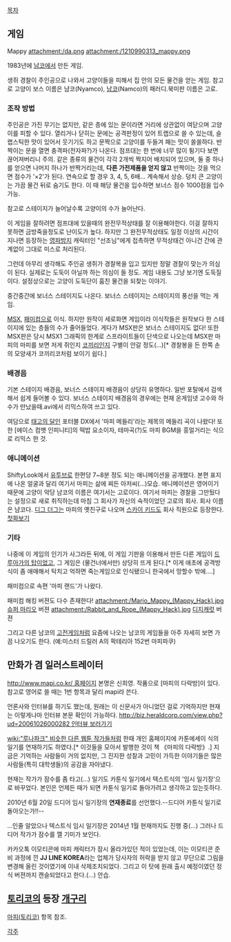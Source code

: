 [[목차]]
== 게임 ==
Mappy
attachment:/da.png
attachment:/1210990313_mappy.png

1983년에 [[남코]]에서 만든 게임.

생쥐 경찰이 주인공으로 나와서 고양이들을 피해서 집 안의 모든 물건을 얻는 게임.
참고로 고양이 보스 이름은 냠코(Nyamco), [[남코]](Namco)의 패러디.북미판 이름은 고로.

=== 조작 방법 ===
{{{#!html
<object width="420" height="315"><param name="movie" value="//www.youtube.com/v/bS2oJw1jii4?hl=ko_KR&amp;version=3"></param><param name="allowFullScreen" value="true"></param><param name="allowscriptaccess" value="always"></param><embed src="//www.youtube.com/v/bS2oJw1jii4?hl=ko_KR&amp;version=3" type="application/x-shockwave-flash" width="420" height="315" allowscriptaccess="always" allowfullscreen="true"></embed></object>
}}}
주인공은 가진 무기는 없지만, 같은 층에 있는 문이라면 거리에 상관없이 여닫으며 고양이를 피할 수 있다. 열리거나 닫히는 문에는 공격판정이 있어 트랩으로 쓸 수 있는데, 슬랩스틱한 맛이 있어서 웃기기도 하고 문짝으로 고양이를 두들겨 패는 맛이 쏠쏠하다. 반짝이는 문을 열면 충격파(전자파?)가 나온다. 점프대는 한 번에 너무 많이 튕기다 보면 끊어져버리니 주의.
같은 종류의 물건이 각각 2개씩 짝지어 배치되어 있으며, 둘 중 하나를 얻으면 나머지 하나가 반짝거리는데, '''다른 가전제품을 얻지 않고''' 반짝이는 것을 먹으면 점수가 '×2'가 된다. 연속으로 할 경우 3, 4, 5, 6배… 계속해서 상승.
덩치 큰 고양이는 가끔 물건 뒤로 숨기도 한다. 이 때 해당 물건을 입수하면 보너스 점수 1000점을 입수 가능.

참고로 스테이지가 늘어날수록 고양이의 수가 늘어난다.

이 게임을 잘하려면 점프대에 있을때의 완전무적상태를 잘 이용해야한다. 이걸 잘하지 못하면 금방죽을정도로 난이도가 높다. 하지만 그 완전무적상태도 일정 이상의 시간이 지나면 등장하는 [[영파]]방지 캐릭터인 "선조님"에게 접촉하면 무적상태건 아니건 간에 관계없이 그대로 미스로 처리된다.

그런데 아무리 생각해도 주인공 생쥐가 경찰복을 입고 있지만 정말 경찰이 맞는가 의심이 된다. 실제로는 도둑이 아닐까 하는 의심이 들 정도. 게임 내용도 그냥 보기엔 도둑질이다. 설정상으로는 고양이 도둑단이 훔친 물건을 되찾는 이야기.

중간중간에 보너스 스테이지도 나온다. 보너스 스테이지는 스테이지의 풍선을 먹는 게임.

[[MSX]], [[패미컴]]으로 이식. 하지만 원작이 세로화면 게임이라 이식작들은 원작보다 한 스테이지에 있는 층들의 수가 줄어들었다. 게다가 MSX판은 보너스 스테이지도 없다! 또한 MSX판은 당시 MSX1 그래픽의 한계로 스프라이트들이 단색으로 나오는데 MSX판 마피의 마피를 보면 저게 쥐인지 [[코끼리]]인지 구별이 안갈 정도(...)[* 경찰봉을 든 한쪽 손의 모양새가 코끼리코처럼 보이기 쉽다.]
=== 배경음 ===
기본 스테이지 배경음, 보너스 스테이지 배경음이 상당히 유명하다. 일반 포탈에서 검색해서 쉽게 들어볼 수 있다. 보너스 스테이지 배경음의 경우에는 현재 온게임넷 고수와 하수가 만났을때.avi에서 리믹스하여 쓰고 있다.

여담으로 [[태고의 달인]] 포터블 DX에서 '마피 메들리'라는 제목의 메들리 곡이 나왔다! 또한 [에이스 컴뱃 인피니티]의 떡밥 요소이자, 테마곡(?)도 마피 BGM을 흥얼거리는 식으로 리믹스 한 것. 

=== 애니메이션 ===
ShiftyLook에서 [[유투브]]로 한편당 7~8분 정도 되는 애니메이션을 공개했다.
본편 표지에 나온 얼굴과 달리 여기서 마피는 삶에 찌든 아저씨(...)모습. 
애니메이션은 영어이기 때문에 고양이 악당 냠코의 이름은 여기서는 고로이다.
여기서 마피는 경찰을 그만뒀다는 설정으로 새로 취직하는데 마침 그 회사가 자신의 숙적이었던 고로의 회사.
회사 이름은 냠코다.
[[디그 더그]]는 마피의 옛친구로 나오며 [[스카이 키드]]도 회사 직원으로 등장한다.
[http://www.youtube.com/watch?v=OOUMrTPUw_g  첫화보기]

=== 기타 ===
나중에 이 게임의 인기가 사그라든 뒤에, 이 게임 기판을 이용해서 만든 다른 게임이 [[드루아가의 탑]]이었고, 그 게임은 (물건너에서만) 상당히 뜨게 된다.[* 이게 애초에 공격방식이 좀 애매해서 탁치고 억하면 죽는게임으로 인식됐으니 한국에서 망할수 밖에....]

패미컴으로 속편 '마피 랜드'가 나왔다.

패미컴 해킹 버젼도 다수 존재한다!
attachment:/Mario_Mappy_(Mappy_Hack).jpg
[[슈퍼 마리오]] 버젼
attachment:/Rabbit_and_Rope_(Mappy_Hack).jpg
[[디지캐럿]] 버젼

그리고 다른 남코의 [[고전게임]]처럼 요즘에 나오는 남코의 게임들을 아주 자세히 보면 가끔 나오기도 한다.
(예:미스터 드릴러 A의 팍테리아 152번 마피파쿠)

== 만화가 겸 일러스트레이터 ==
[[http://www.mapi.co.kr/ 홈페이지]]
본명은 신희영. 작품으로 [마피의 다락방]이 있다.
참고로 영어로 쓸 때는 1번 항목과 달리 mapi라 쓴다.

언론사와 인터뷰를 하기도 했는데, 원래는 이 신문사가 아니었던 걸로 기억하지만 현재는 이렇게나마 인터뷰 본문 확인이 가능하다. [[http://biz.heraldcorp.com/view.php?ud=20061026000282 인터뷰 보러가기]]

[[wiki:"루나파크" 비슷한 다른 웹툰 작가들처럼]] 한때 개인 홈페이지에 카툰에세이 식의 일기를 연재하기도 하였다.[* 이것들을 모아서 발행한 것이 책 《마피의 다락방》.] 지금은 기억하는 사람들이 거의 없지만, 그 진지한 성찰과 고민이 가득한 이야기들은 많은 사람들(특히 대학생들)의 공감을 자아냈다.

현재는 작가가 잠수를 좀 타고(...) 일기도 카툰식 일기에서 텍스트식의 '임시 일기장'으로 바꾸었다. 본인은 언제든 때가 되면 카툰식 일기로 돌아가려고 생각하고 있는듯하다.

2010년 6월 20일 드디어 임시 일기장의 '''연재종료'''를 선언했다.--드디어 카툰식 일기로 돌아오는가!!--

...인줄 알았으나 텍스트식 임시 일기장은 2014년 1월 현재까지도 진행 중(…)
그러나 드디어 작가가 잠수를 깰 기미가 보인다.

카카오톡 이모티콘에 마피 캐릭터가 잠시 올라가있던 적이 있었는데, 이는 이모티콘 준비 과정에 낀 '''JJ LINE KOREA'''라는 업체가 당사자의 허락을 받지 않고 무단으로 그림을 변경해 올린 것이였기에 이내 삭제조치되었다. 그리고 이 탓에 원래 출시 예정이였던 정식 버젼까지 캔슬되었다고 한다.(...) 안습.

== [[토리코]]의 등장 [[개구리]] ==
[[마피(토리코)]] 항목 참조.

[[각주]]
